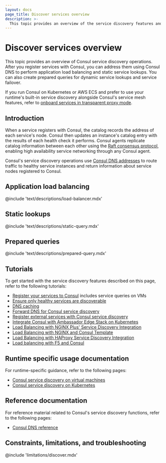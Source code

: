 ```yaml
---
layout: docs
page_title: Discover services overview
description: >-
  This topic provides an overview of the service discovery features and operations enabled by Consul DNS, including application load balancing, static lookups, and prepared queries.
---
```


# Discover services overview

This topic provides an overview of Consul service discovery operations. After you register services with Consul, you can address them using Consul DNS to perform application load balancing and static service lookups. You can also create prepared queries for dynamic service lookups and service failover.

If you run Consul on Kubernetes or AWS ECS and prefer to use your runtime's built-in service discovery alongside Consul's service mesh features, refer to [onboard services in transparent proxy mode](/consul/docs/connect/proxy/transparent-proxy).

## Introduction

When a service registers with Consul, the catalog records the address of each service's node. Consul then updates an instance's catalog entry with the results of each health check it performs. Consul agents replicate catalog information between each other using the [Raft consensus protocol](/consul/docs/architecture/consensus), enabling high availability service networking through any Consul agent.

Consul's service discovery operations use [Consul DNS addresses](consul/docs/discover/dns) to route traffic to healthy service instances and return information about service nodes registered to Consul.

## Application load balancing

@include 'text/descriptions/load-balancer.mdx'

## Static lookups

@include 'text/descriptions/static-query.mdx'

## Prepared queries

@include 'text/descriptions/prepared-query.mdx'

## Tutorials

To get started with the service discovery features described on this page, refer to the following tutorials:

- [Register your services to Consul](/consul/tutorials/get-started-vms/virtual-machine-gs-service-discovery) includes service queries on VMs
- [Ensure only healthy services are discoverable](/consul/tutorials/developer-discovery/service-registration-health-checks)
- [DNS caching](/consul/tutorials/networking/dns-caching)
- [Forward DNS for Consul service discovery](/consul/tutorials/networking/dns-forwarding)
- [Register external services with Consul service discovery](/consul/tutorials/developer-discovery/service-registration-external-services)
- [Integrate Consul with Ambassador Edge Stack on Kubernetes](/consul/tutorials/developer-mesh/service-mesh-gateway-ambassador)
- [Load Balancing with NGINX Plus' Service Discovery Integration](/consul/tutorials/load-balancing/load-balancing-nginx-plus)
- [Load Balancing with NGINX and Consul Template](/consul/tutorials/load-balancing/load-balancing-nginx)
- [Load Balancing with HAProxy Service Discovery Integration](/consul/tutorials/load-balancing/load-balancing-haproxy)
- [Load balancing with F5 and Consul](/consul/tutorials/load-balancing/load-balancing-f5)

## Runtime specific usage documentation

For runtime-specific guidance, refer to the following pages:

- [Consul service discovery on virtual machines](/consul/docs/discover/kvm)
- [Consul service discovery on Kubernetes](/consul/docs/discover/k8s)

## Reference documentation

For reference material related to Consul's service discovery functions, refer to the following pages:

- [Consul DNS reference](/consul/docs/reference/dns)

## Constraints, limitations, and troubleshooting

@include 'limitations/discover.mdx'